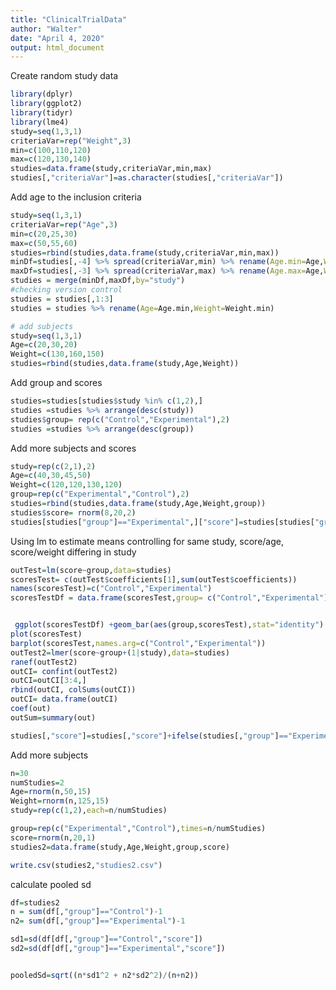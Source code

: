 ---
title: "ClinicalTrialData"
author: "Walter"
date: "April 4, 2020"
output: html_document
---
Create random study data
```{r}
library(dplyr)
library(ggplot2)
library(tidyr)
library(lme4)
study=seq(1,3,1)
criteriaVar=rep("Weight",3)
min=c(100,110,120)
max=c(120,130,140)
studies=data.frame(study,criteriaVar,min,max)
studies[,"criteriaVar"]=as.character(studies[,"criteriaVar"])

```
Add age to the inclusion criteria

```{r}
study=seq(1,3,1)
criteriaVar=rep("Age",3)
min=c(20,25,30)
max=c(50,55,60)
studies=rbind(studies,data.frame(study,criteriaVar,min,max))
minDf=studies[,-4] %>% spread(criteriaVar,min) %>% rename(Age.min=Age,Weight.min=Weight) 
maxDf=studies[,-3] %>% spread(criteriaVar,max) %>% rename(Age.max=Age,Weight.max=Weight)
studies = merge(minDf,maxDf,by="study")
#checking version control
studies = studies[,1:3]
studies = studies %>% rename(Age=Age.min,Weight=Weight.min)
```

```{r}
# add subjects
study=seq(1,3,1)
Age=c(20,30,20)
Weight=c(130,160,150)
studies=rbind(studies,data.frame(study,Age,Weight))

```
Add group and scores
```{r}
studies=studies[studies$study %in% c(1,2),] 
studies =studies %>% arrange(desc(study))
studies$group= rep(c("Control","Experimental"),2)
studies =studies %>% arrange(desc(group))


```
Add more subjects and scores
```{r}
study=rep(c(2,1),2)
Age=c(40,30,45,50)
Weight=c(120,120,130,120)
group=rep(c("Experimental","Control"),2)
studies=rbind(studies,data.frame(study,Age,Weight,group))
studies$score= rnorm(8,20,2)
studies[studies["group"]=="Experimental",]["score"]=studies[studies["group"]=="Experimental",]["score"]+4
```




Using lm to estimate means controlling for same study, score/age, score/weight differing in study
```{r}
outTest=lm(score~group,data=studies)
scoresTest= c(outTest$coefficients[1],sum(outTest$coefficients))
names(scoresTest)=c("Control","Experimental")
scoresTestDf = data.frame(scoresTest,group= c("Control","Experimental"))


 ggplot(scoresTestDf) +geom_bar(aes(group,scoresTest),stat="identity")
plot(scoresTest)
barplot(scoresTest,names.arg=c("Control","Experimental"))
outTest2=lmer(score~group+(1|study),data=studies)
ranef(outTest2)
outCI= confint(outTest2)
outCI=outCI[3:4,]
rbind(outCI, colSums(outCI))
outCI= data.frame(outCI)
coef(out)
outSum=summary(out)

studies[,"score"]=studies[,"score"]+ifelse(studies[,"group"]=="Experimental",1,0)
```
Add more subjects
```{r}
n=30
numStudies=2
Age=rnorm(n,50,15)
Weight=rnorm(n,125,15)
study=rep(c(1,2),each=n/numStudies)

group=rep(c("Experimental","Control"),times=n/numStudies)
score=rnorm(n,20,1)
studies2=data.frame(study,Age,Weight,group,score)
```

```{r}
write.csv(studies2,"studies2.csv")
```
calculate pooled sd
```{r}
df=studies2
n = sum(df[,"group"]=="Control")-1
n2= sum(df[,"group"]=="Experimental")-1

sd1=sd(df[df[,"group"]=="Control","score"])
sd2=sd(df[df[,"group"]=="Experimental","score"])


pooledSd=sqrt((n*sd1^2 + n2*sd2^2)/(n+n2))
```